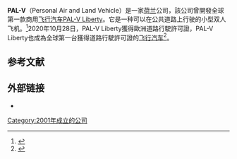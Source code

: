 {{Infobox company
| name = PAL-V International B.V.
| hq_location_country = [[荷兰|荷兰]]
| parent = 
| num_employees_year = <!-- Year of num_employees data (if known) -->
| num_employees = 
| owner = <!-- or: | owners = -->
| products = PAL-V Liberty
| key_people = 
| area_served = <!-- or: | areas_served = -->
| hq_location_city = {{link-en|拉姆斯东克斯费尔|Raamsdonksveer}}
| logo = 
| defunct = <!-- {{End date|YYYY|MM|DD}} -->
| founder = <!-- or: | founders = -->
| foundation = 2001<!-- if known: {{Start date and age|YYYY|MM|DD}} in [[城市|城市]], {{link-en||state}}, [[国家|国家]] -->
| successor = <!-- or: | successors = -->
| predecessor = <!-- or: | predecessors = -->
| fate = 
| industry = [[飛行汽車|飛行汽車]]
| type = 
| homepage = {{URL|https://www.pal-v.com/}}
}}'''PAL-V'''（Personal Air and Land Vehicle）是一家[[荷兰|荷兰]]公司，該公司曾開發全球第一款商用[[飞行汽车|飞行汽车]][[PAL-V_Liberty|PAL-V Liberty]]。它是一种可以在公共道路上行驶的小型双人飞机。<ref>{{Cite web |url=http://www.pal-v.com/ |title=PAL-V website |accessdate=2021-02-08 |archive-date=2021-02-04 |archive-url=https://web.archive.org/web/20210204222329/https://www.pal-v.com/ |dead-url=no }}</ref>2020年10月28日，PAL-V Liberty獲得歐洲道路行駛許可證，PAL-V Liberty也成為全球第一台獲得道路行駛許可證的[[飞行汽车|飞行汽车]]<ref>{{Cite web|title=全球首辆飞行汽车获批上路 吉利、小鹏均有相关布局|url=http://auto.caijing.com.cn/2020/1029/4709724.shtml|accessdate=|author=財經網|date=|format=|publisher=|language=|archive-date=2020-11-01|archive-url=https://web.archive.org/web/20201101064344/http://auto.caijing.com.cn/2020/1029/4709724.shtml|dead-url=no}}</ref>。

== 参考文献 ==
<references />

== 外部链接 ==
* {{Official website|https://www.pal-v.com/}}
{{飛天車}}
[[Category:2001年成立的公司|Category:2001年成立的公司]]